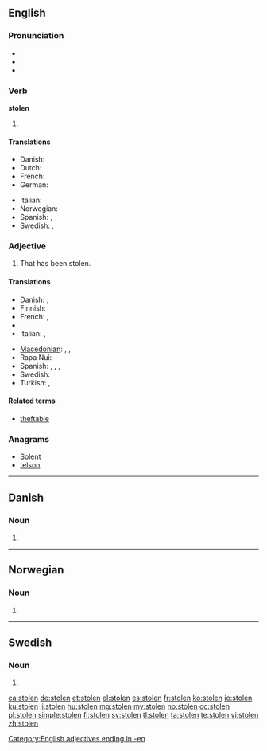 {{also|stollen}}
==English==

===Pronunciation===
* {{IPA|/ˈstəʊlən/}}
* {{audio|en-us-stolen.ogg|Audio (US)}}
* {{rhymes|əʊlən}}

===Verb===
'''stolen'''

# {{past participle of|steal}}

====Translations====
{{trans-top|past participle of ''to steal''}}
* Danish: {{t-|da|stjålet}}
* Dutch: {{t+|nl|gestolen}}
* French: {{t+|fr|volé}}
* German: {{t|de|gestohlen}}
{{trans-mid}}
* Italian: {{t-|it|rubato}}
* Norwegian: {{t-|no|stjålet}}
* Spanish: {{t-|es|robado}},  {{t-|es|hurtado}}
* Swedish: {{t-|sv|stulit}}, {{t+|sv|stulen}}
{{trans-bottom}}

===Adjective===
{{en-adj|-}}

# That has been stolen.

====Translations====
{{trans-top|that has been stolen}}
* Danish: {{t|da|stjålen}}, {{t|da|stjålet}}
* Finnish: {{t-|fi|varastettu}}
* French: {{t+|fr|volé|m}}, {{t+|fr|volée|f}}
* {{trreq|Georgian}}
* Italian: {{t-|it|rubato|m}}, {{t-|it|rubata|f}}
{{trans-mid}}
* [[Macedonian]]: {{t|mk|украден|m|tr=úkraden}},  {{t|mk|украдена|f|tr=úkradena}},  {{t|mk|украдено|n|tr=úkradeno}}
* Rapa Nui: {{tø|rap|hakananai'a}}
* Spanish: {{t-|es|robado|m}},  {{t-|es|robada|f}},  {{t-|es|robados|m|p}},  {{t-|es|robadas|f|p}}
* Swedish: {{t|sv|stulen}}
* Turkish: {{t|tr|çalıntı}},  {{t|tr|çalınmış}}
{{trans-bottom}}

====Related terms====
* [[theftable]]

===Anagrams===
* [[Solent#English|Solent]]
* [[telson#English|telson]]

[[Category:English adjectives ending in -en]]

----

==Danish==

===Noun===
{{head|da|noun form|g=c}}

# {{form of|singular definite|stol|lang=da}}

----

==Norwegian==

===Noun===
{{head|no|noun form|head=stolen}} {{m}}

# {{singular definite of|stol|lang=no}}

----

==Swedish==

===Noun===
{{head|sv|noun form}}

# {{sv-noun-form-def|stol}}

[[ca:stolen]]
[[de:stolen]]
[[et:stolen]]
[[el:stolen]]
[[es:stolen]]
[[fr:stolen]]
[[ko:stolen]]
[[io:stolen]]
[[ku:stolen]]
[[li:stolen]]
[[hu:stolen]]
[[mg:stolen]]
[[my:stolen]]
[[no:stolen]]
[[oc:stolen]]
[[pl:stolen]]
[[simple:stolen]]
[[fi:stolen]]
[[sv:stolen]]
[[tl:stolen]]
[[ta:stolen]]
[[te:stolen]]
[[vi:stolen]]
[[zh:stolen]]